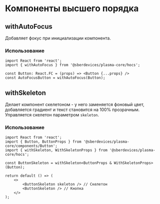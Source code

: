 
<Meta title="Core/High order components" />

# Компоненты высшего порядка

## withAutoFocus
Добавляет фокус при инициализации компонента.

### Использование
```tsx
import React from 'react';
import { withAutoFocus } from '@sberdevices/plasma-core/hocs';

const Button: React.FC = (props) => <Button {...props} />
const AutoFocusButton = withAutoFocus(Button);
```

## withSkeleton
Делает компонент скелетоном - у него заменяется фоновый цвет, добавляется градиент и текст становится на 100% прозрачным.
Управляется скелетон параметром ``skeleton``.

### Использование
```tsx
import React from 'react';
import { Button, ButtonProps } from '@sberdevices/plasma-core/components/Button';
import { withSkeleton, WithSkeletonProps } from '@sberdevices/plasma-core/hocs';

const ButtonSkeleton = withSkeleton<ButtonProps & WithSkeletonProps>(Button);

return default () => (
    <>
        <ButtonSkeleton skeleton /> // Скелетон
        <ButtonSkeleton /> // Кнопка
    </>
);
```